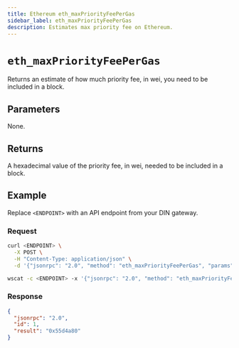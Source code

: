 ```yaml
---
title: Ethereum eth_maxPriorityFeePerGas
sidebar_label: eth_maxPriorityFeePerGas
description: Estimates max priority fee on Ethereum.
---
```



# `eth_maxPriorityFeePerGas`


Returns an estimate of how much priority fee, in wei, you need to be included in a block. 

## Parameters

None.

## Returns

A hexadecimal value of the priority fee, in wei, needed to be included in a block.

## Example

Replace `<ENDPOINT>` with an API endpoint from your DIN gateway.

### Request


<Tabs>
  <TabItem value="curl">

```bash
curl <ENDPOINT> \
  -X POST \
  -H "Content-Type: application/json" \
  -d '{"jsonrpc": "2.0", "method": "eth_maxPriorityFeePerGas", "params": [], "id": 1}'
```

  </TabItem>
  <TabItem value="WSS">

```bash
wscat -c <ENDPOINT> -x '{"jsonrpc": "2.0", "method": "eth_maxPriorityFeePerGas", "params": [], "id": 1}'
```

  </TabItem>
</Tabs>

### Response


<Tabs>
  <TabItem value="JSON">

```json
{
  "jsonrpc": "2.0",
  "id": 1,
  "result": "0x55d4a80"
}
```

  </TabItem>
</Tabs>
